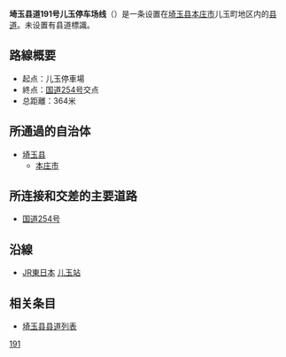{{Ja_Pref_Route_Sign|align=left|pref=埼玉|number=191}}
<!-- 檔案不存在 [[file:Saitamakendo_No191_Honjo_City_1.JPG|thumb]] -->
'''埼玉县道191号儿玉停车场线'''（{{lang-ja|埼玉県道191号児玉停車場線}}）是一条设置在[[埼玉县|埼玉县]][[本庄市|本庄市]]儿玉町地区内的[[都道府縣道|县道]]。未设置有县道標識。

== 路線概要 ==
* 起点：儿玉停車場
* 終点：[[国道254号|国道254号]]交点
* 总距離：364米

== 所通過的自治体 ==
* [[埼玉县|埼玉县]]
** [[本庄市|本庄市]]

== 所连接和交差的主要道路 ==
* [[国道254号|国道254号]]

== 沿線 ==
* [[东日本旅客铁道|JR東日本]] [[儿玉站|儿玉站]]

== 相关条目 ==
* [[埼玉县县道列表|埼玉县县道列表]]

{{Road-stub}}
{{默认排序:さいたまけんとう191}}
[[Category:埼玉県道|191]]